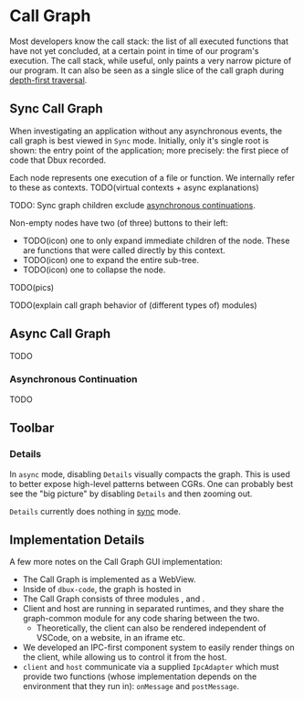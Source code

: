 # Call Graph


Most developers know the call stack: the list of all executed functions that have not yet concluded, at a certain point in time of our program's execution. The call stack, while useful, only paints a very narrow picture of our program. It can also be seen as a single slice of the call graph during [depth-first traversal](https://en.wikipedia.org/wiki/Depth-first_search).

<!-- 
The <img src="https://domiii.github.io/dbux/dbux-code/resources/dark/call-graph.png" title="call graph" height="24px" width="24px" style="background-color: #1A1A1A"> Call Graph renders a bird's eye overview over all executed files and functions.

As an analogy, I would say that the call graph is like (a rather crude) "Google Maps" while the [trace details view](#trace-details) is (a rather crude) "Google Street View" of your application's execution. Together they offer a multi-resolutional interactive tool to see and find everything that is going on in your application.

The timeline expands vertically, while execution depth goes into the horizontal.

At the outer most level, you see individual "[Run](https://github.com/Domiii/dbux/tree/master/#run)" nodes.

Each "Run" contains all (visible/recorded) "[Context](https://github.com/Domiii/dbux/tree/master/#context)" sub trees, that is all invocations of traced functions and files.

Call graph visualizations have many uses. E.g.:

* overview the complex system that is our application.
* quickly identify points of interests in code that is not our own.
* visualize [recursion trees](https://www.google.com/search?q=recursion+trees), like in the screengrab below

![call graph: fibonacci1](https://domiii.github.io/dbux/docs/img/call-graph-fib-1.png)

## Call Graph: pause (pause/resume live updates)

* Dbux keeps recording and rendering all code execution in real-time, as long as an application (or website) is running.
* During analysis, once we have recorded the bug (or other event of interest), we might not be interested in further updates.
* Use the 🔴 button to pause/resume the rendering of new incoming data, so we can focus on what we already have.
   * NOTE: You might be tempted into thinking that pausing with this button will stop all recording, however that is not what happens. Currently, Dbux keeps on recording for as long as the application is running. This button only hides that new data behind a single "Hidden Node". That inability to completely pause recording, can make things very slow and thus make debugging of games and other kinds of high performance applications very difficult. [You can read more about performance considerations here](https://github.com/Domiii/dbux/tree/master/#performance).


## Call Graph: clear (show/hide already recorded traces)

* The `x` button (`clear`) is useful for removing clutter when investigating a bug that does not appear immediately, or is not part of the initialization routine.
* For example, when investigating a bug that happens after pressing some button (a "buggy button" if you will) in your application, you can:
   1. wait for the application to finish initialization and for the "buggy button" to show up
   1. press `x`
   1. press your application's buggy button
   1. (if necessary) wait until the bug occurs
   1. press 🔴 (pause).
* -> This lets you completely isolate the code that was executed when clicking that button, render only the relevant sub graph, while removing (hiding) all kinds of unrelated clutter.


## Call Graph: sync (toggle sync mode)

`sync` mode makes sure that while you select traces in and navigate through your code, the selected trace's context is always automatically expanded and in clear sight inside the Call Graph view.


## Call Graph: loc

Show/hide locations in context nodes.

Clicking the location takes you there.

## Call Graph: call

Show/hide caller traces of all contexts that are function invocations.

You can click the call trace to go there. You can `CTRL/Command` + `Click` it to select it. -->

## Sync Call Graph

When investigating an application without any asynchronous events, the call graph is best viewed in `Sync` mode. 
Initially, only it's single root is shown: the entry point of the application; more precisely: the first piece of code that Dbux recorded.

Each node represents one execution of a file or function. We internally refer to these as <Term term="context">contexts</Term>. TODO(virtual contexts + async explanations)

TODO: Sync graph children exclude [asynchronous continuations](#asynchronous-continuation).

Non-empty nodes have two (of three) buttons to their left:

* TODO(icon) one to only expand immediate children of the node. These are functions that were called directly by this context.
* TODO(icon) one to expand the entire sub-tree.
* TODO(icon) one to collapse the node.


TODO(pics)

TODO(explain call graph behavior of (different types of) modules)


## Async Call Graph

TODO


### Asynchronous Continuation

TODO

## Toolbar

### Details

In `async` mode, disabling `Details` visually compacts the graph. This is used to better expose high-level patterns between <Term term="cgr">CGRs</Term>. One can probably best see the "big picture" by disabling `Details` and then zooming out.

`Details` currently does nothing in [sync](#sync-call-graph) mode.



## Implementation Details

A few more notes on the Call Graph GUI implementation:

* The Call Graph is implemented as a WebView.
* Inside of `dbux-code`, the graph is hosted in <CodeLink path="dbux-code/src/webViews/graphWebView.js" />
* The Call Graph consists of three modules <CodeLink path="dbux-graph-common" />, <CodeLink path="dbux-graph-client" /> and <CodeLink path="dbux-graph-host" />.
* Client and host are running in separated runtimes, and they share the graph-common module for any code sharing between the two.
  * Theoretically, the client can also be rendered independent of VSCode, on a website, in an iframe etc.
* We developed an IPC-first component system to easily render things on the client, while allowing us to control it from the host.
* `client` and `host` communicate via a supplied `IpcAdapter` which must provide two functions (whose implementation depends on the environment that they run in): `onMessage` and `postMessage`.
